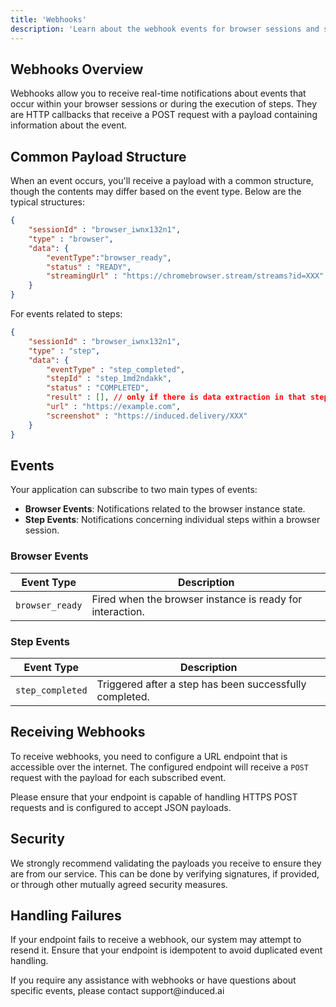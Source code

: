 ```yaml
---
title: 'Webhooks'
description: 'Learn about the webhook events for browser sessions and steps within our development environment.'
---
```


## Webhooks Overview

Webhooks allow you to receive real-time notifications about events that occur within your browser sessions or during the execution of steps. They are HTTP callbacks that receive a POST request with a payload containing information about the event.

## Common Payload Structure

When an event occurs, you'll receive a payload with a common structure, though the contents may differ based on the event type. Below are the typical structures:

```json
{
    "sessionId" : "browser_iwnx132n1",
    "type" : "browser",
    "data": {
        "eventType":"browser_ready",
        "status" : "READY",
        "streamingUrl" : "https://chromebrowser.stream/streams?id=XXX"
    }
}
```

For events related to steps:

```json
{
    "sessionId" : "browser_iwnx132n1",
    "type" : "step",
    "data": {
        "eventType" : "step_completed",
        "stepId" : "step_1md2ndakk",
        "status" : "COMPLETED",
        "result" : [], // only if there is data extraction in that step
        "url" : "https://example.com",
        "screenshot" : "https://induced.delivery/XXX"
    }
}
```

## Events

Your application can subscribe to two main types of events:

- **Browser Events**: Notifications related to the browser instance state.
- **Step Events**: Notifications concerning individual steps within a browser session.

### Browser Events

| Event Type     | Description                              |
| -------------- | ---------------------------------------- |
| `browser_ready`| Fired when the browser instance is ready for interaction. |

### Step Events

| Event Type     | Description                              |
| -------------- | ---------------------------------------- |
| `step_completed` | Triggered after a step has been successfully completed. |

## Receiving Webhooks

To receive webhooks, you need to configure a URL endpoint that is accessible over the internet. The configured endpoint will receive a `POST` request with the payload for each subscribed event.

<Box>
Please ensure that your endpoint is capable of handling HTTPS POST requests and is configured to accept JSON payloads.
</Box>

## Security

We strongly recommend validating the payloads you receive to ensure they are from our service. This can be done by verifying signatures, if provided, or through other mutually agreed security measures.

## Handling Failures

If your endpoint fails to receive a webhook, our system may attempt to resend it. Ensure that your endpoint is idempotent to avoid duplicated event handling.

<Note>
If you require any assistance with webhooks or have questions about specific events, please contact support@induced.ai
</Note>

